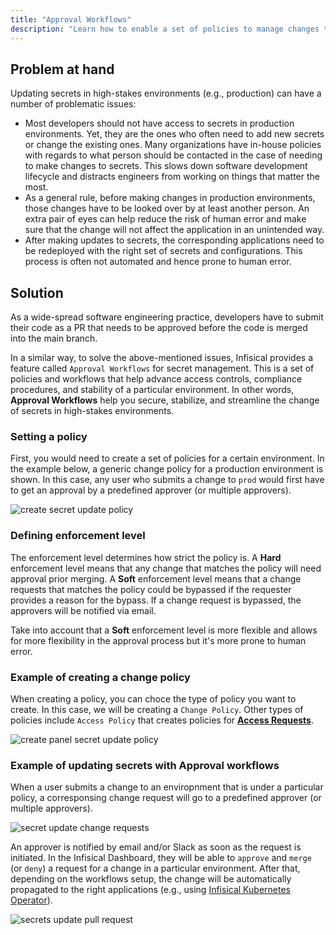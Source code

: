 ```yaml
---
title: "Approval Workflows"
description: "Learn how to enable a set of policies to manage changes to sensitive secrets and environments."
---
```


## Problem at hand

Updating secrets in high-stakes environments (e.g., production) can have a number of problematic issues: 
- Most developers should not have access to secrets in production environments. Yet, they are the ones who often need to add new secrets or change the existing ones. Many organizations have in-house policies with regards to what person should be contacted in the case of needing to make changes to secrets. This slows down software development lifecycle and distracts engineers from working on things that matter the most.   
- As a general rule, before making changes in production environments, those changes have to be looked over by at least another person. An extra pair of eyes can help reduce the risk of human error and make sure that the change will not affect the application in an unintended way. 
- After making updates to secrets, the corresponding applications need to be redeployed with the right set of secrets and configurations. This process is often not automated and hence prone to human error. 

## Solution

As a wide-spread software engineering practice, developers have to submit their code as a PR that needs to be approved before the code is merged into the main branch. 

In a similar way, to solve the above-mentioned issues, Infisical provides a feature called `Approval Workflows` for secret management. This is a set of policies and workflows that help advance access controls, compliance procedures, and stability of a particular environment. In other words, **Approval Workflows** help you secure, stabilize, and streamline the change of secrets in high-stakes environments. 

### Setting a policy

First, you would need to create a set of policies for a certain environment. In the example below, a generic change policy for a production environment is shown. In this case, any user who submits a change to `prod` would first have to get an approval by a predefined approver (or multiple approvers).

![create secret update policy](../../images/platform/pr-workflows/secret-update-policy.png)

### Defining enforcement level

The enforcement level determines how strict the policy is. A **Hard** enforcement level means that any change that matches the policy will need approval prior merging. A **Soft** enforcement level means that a change requests that matches the policy could be bypassed if the requester provides a reason for the bypass. If a change request is bypassed, the approvers will be notified via email.

Take into account that a **Soft** enforcement level is more flexible and allows for more flexibility in the approval process but it's more prone to human error.

### Example of creating a change policy

When creating a policy, you can choce the type of policy you want to create. In this case, we will be creating a `Change Policy`. Other types of policies include `Access Policy` that creates policies for **[Access Requests](/documentation/platform/access-controls/access-requests)**.

![create panel secret update policy](../../images/platform/pr-workflows/create-change-policy.png)

### Example of updating secrets with Approval workflows

When a user submits a change to an enviropnment that is under a particular policy, a corresponsing change request will go to a predefined approver (or multiple approvers). 

![secret update change requests](../../images/platform/pr-workflows/secret-update-request.png)

An approver is notified by email and/or Slack as soon as the request is initiated. In the Infisical Dashboard, they will be able to `approve` and `merge` (or `deny`) a request for a change in a particular environment. After that, depending on the workflows setup, the change will be automatically propagated to the right applications (e.g., using [Infisical Kubernetes Operator](https://infisical.com/docs/integrations/platforms/kubernetes)).

![secrets update pull request](../../images/platform/pr-workflows/secret-update-pr.png)